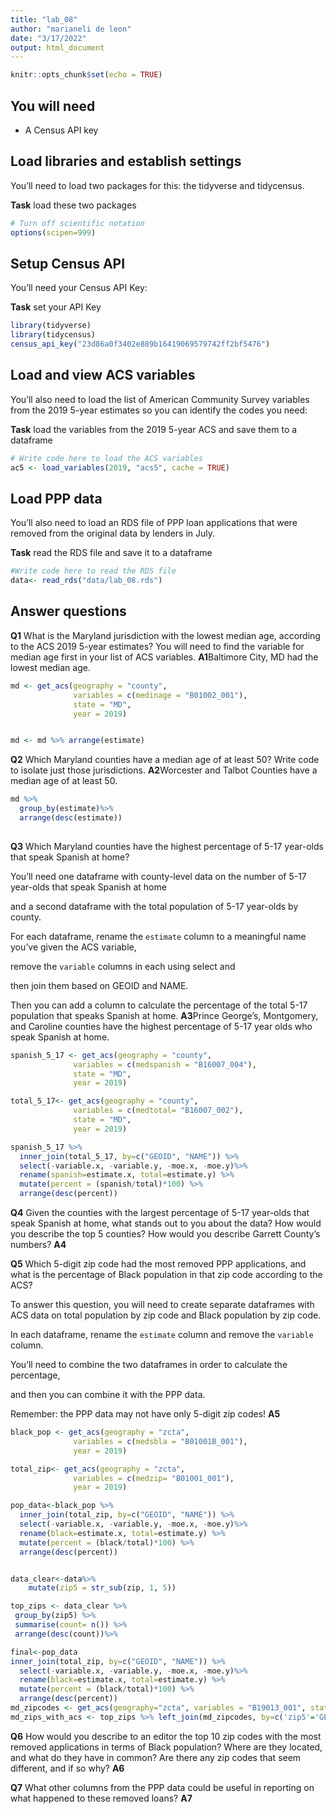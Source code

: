 ```yaml
---
title: "lab_08"
author: "marianeli de leon"
date: "3/17/2022"
output: html_document
---
```


```r
knitr::opts_chunk$set(echo = TRUE)
```

## You will need

* A Census API key

## Load libraries and establish settings

You'll need to load two packages for this: the tidyverse and tidycensus.

**Task** load these two packages

```r
# Turn off scientific notation
options(scipen=999)
```

## Setup Census API

You'll need your Census API Key:

**Task** set your API Key

```r
library(tidyverse)
library(tidycensus)
census_api_key("23d86a0f3402e889b16419069579742ff2bf5476")
```

## Load and view ACS variables

You'll also need to load the list of American Community Survey variables from the 2019 5-year estimates so you can identify the codes you need:

**Task** load the variables from the 2019 5-year ACS and save them to a dataframe

```r
# Write code here to load the ACS variables
ac5 <- load_variables(2019, "acs5", cache = TRUE)
```

## Load PPP data

You'll also need to load an RDS file of PPP loan applications that were removed from the original data by lenders in July.

**Task** read the RDS file and save it to a dataframe

```r
#Write code here to read the RDS file
data<- read_rds("data/lab_08.rds")
```

## Answer questions

**Q1** What is the Maryland jurisdiction with the lowest median age, according to the ACS 2019 5-year estimates? You will need to find the variable for median age first in your list of ACS variables.
**A1**Baltimore City, MD had the lowest median age. 

```r
md <- get_acs(geography = "county",
              variables = c(medinage = "B01002_001"),
              state = "MD",
              year = 2019)


md <- md %>% arrange(estimate)
```

**Q2** Which Maryland counties have a median age of at least 50? Write code to isolate just those jurisdictions.
**A2**Worcester and Talbot Counties have a median age of at least 50. 

```r
md %>%
  group_by(estimate)%>%
  arrange(desc(estimate))
  
```

**Q3** Which Maryland counties have the highest percentage of 5-17 year-olds that speak Spanish at home? 

You'll need one dataframe with county-level data on the number of 5-17 year-olds that speak Spanish at home 

and a second dataframe with the total population of 5-17 year-olds by county. 

For each dataframe, rename the `estimate` column to a meaningful name you've given the ACS variable,

remove the `variable` columns in each using select and 

then join them based on GEOID and NAME. 

Then you can add a column to calculate the percentage of the total 5-17 population that speaks Spanish at home.
**A3**Prince George's, Montgomery, and Caroline counties have the highest percentage of 5-17 year olds who speak Spanish at home.

```r
spanish_5_17 <- get_acs(geography = "county",
              variables = c(medspanish = "B16007_004"),
              state = "MD",
              year = 2019)

total_5_17<- get_acs(geography = "county",
              variables = c(medtotal= "B16007_002"),
              state = "MD",
              year = 2019)

spanish_5_17 %>%
  inner_join(total_5_17, by=c("GEOID", "NAME")) %>%
  select(-variable.x, -variable.y, -moe.x, -moe.y)%>% 
  rename(spanish=estimate.x, total=estimate.y) %>%
  mutate(percent = (spanish/total)*100) %>% 
  arrange(desc(percent))
```

**Q4** Given the counties with the largest percentage of 5-17 year-olds that speak Spanish at home, what stands out to you about the data? How would you describe the top 5 counties? How would you describe Garrett County's numbers?
**A4**

**Q5** Which 5-digit zip code had the most removed PPP applications, and what is the percentage of Black population in that zip code according to the ACS? 

To answer this question, you will need to create separate dataframes with ACS data on total population by zip code and Black population by zip code.

In each dataframe, rename the `estimate` column and remove the `variable` column. 

You'll need to combine the two dataframes in order to calculate the percentage,

and then you can combine it with the PPP data. 

Remember: the PPP data may not have only 5-digit zip codes!
**A5**

```r
black_pop <- get_acs(geography = "zcta",
              variables = c(medsbla = "B01001B_001"),
              year = 2019)

total_zip<- get_acs(geography = "zcta",
              variables = c(medzip= "B01001_001"),
              year = 2019)

pop_data<-black_pop %>%
  inner_join(total_zip, by=c("GEOID", "NAME")) %>%
  select(-variable.x, -variable.y, -moe.x, -moe.y)%>% 
  rename(black=estimate.x, total=estimate.y) %>%
  mutate(percent = (black/total)*100) %>% 
  arrange(desc(percent))


data_clear<-data%>%
    mutate(zip5 = str_sub(zip, 1, 5))

top_zips <- data_clear %>%
 group_by(zip5) %>%
 summarise(count= n()) %>%
 arrange(desc(count))%>%

final<-pop_data
inner_join(total_zip, by=c("GEOID", "NAME")) %>%
  select(-variable.x, -variable.y, -moe.x, -moe.y)%>% 
  rename(black=estimate.x, total=estimate.y) %>%
  mutate(percent = (black/total)*100) %>% 
  arrange(desc(percent))
md_zipcodes <- get_acs(geography="zcta", variables = "B19013_001", state='MD')
md_zips_with_acs <- top_zips %>% left_join(md_zipcodes, by=c('zip5'='GEOID'))

```

**Q6** How would you describe to an editor the top 10 zip codes with the most removed applications in terms of Black population? Where are they located, and what do they have in common? Are there any zip codes that seem different, and if so why?
**A6**

**Q7** What other columns from the PPP data could be useful in reporting on what happened to these removed loans?
**A7**
